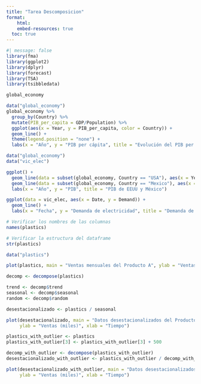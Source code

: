 ```yaml
---
title: "Tarea Descomposicion"
format:
    html:
    embed-resources: true
  toc: true
---
```



```r
#| message: false
library(fma)
library(ggplot2)
library(dplyr)
library(forecast)
library(TSA)
library(tsibbledata)
```


```r
global_economy
```


```r
data("global_economy")
global_economy %>%
  group_by(Country) %>%
  mutate(PIB_per_capita = GDP/Population) %>%
  ggplot(aes(x = Year, y = PIB_per_capita, color = Country)) +
  geom_line() +
  theme(legend.position = "none") +
  labs(x = "Año", y = "PIB per cápita", title = "Evolución del PIB per cápita por país")

```
```r
data("global_economy")
data("vic_elec")

ggplot() +
  geom_line(data = subset(global_economy, Country == "USA"), aes(x = Year, y = GDP), color = "blue") +
  geom_line(data = subset(global_economy, Country == "Mexico"), aes(x = Year, y = GDP), color = "red") +
  labs(x = "Año", y = "PIB", title = "PIB de EEUU y México")

ggplot(data = vic_elec, aes(x = Date, y = Demand)) +
  geom_line() +
  labs(x = "Fecha", y = "Demanda de electricidad", title = "Demanda de electricidad en Victoria, Australia")

```

```r
# Verificar los nombres de las columnas
names(plastics)

# Verificar la estructura del dataframe
str(plastics)

```



```r
data("plastics")

plot(plastics, main = "Ventas mensuales del Producto A", ylab = "Ventas (miles)", xlab = "Tiempo")


```

```r
decomp <- decompose(plastics)

trend <- decomp$trend
seasonal <- decomp$seasonal
random <- decomp$random

desestacionalizado <- plastics / seasonal

plot(desestacionalizado, main = "Datos desestacionalizados del Producto A", 
     ylab = "Ventas (miles)", xlab = "Tiempo")


```

```r
plastics_with_outlier <- plastics
plastics_with_outlier[3] <- plastics_with_outlier[3] + 500

decomp_with_outlier <- decompose(plastics_with_outlier)
desestacionalizado_with_outlier <- plastics_with_outlier / decomp_with_outlier$seasonal

plot(desestacionalizado_with_outlier, main = "Datos desestacionalizados con outlier", 
     ylab = "Ventas (miles)", xlab = "Tiempo")


```



